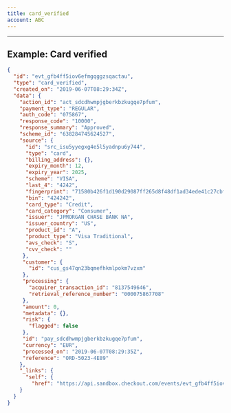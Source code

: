```yaml
---
title: card_verified
account: ABC
---
```


---

## Example: Card verified

```json
{
  "id": "evt_gfb4ff5iov6efmgqggzsqactau",
  "type": "card_verified",
  "created_on": "2019-06-07T08:29:34Z",
  "data": {
    "action_id": "act_sdcdhwmpjgberkbzkugqe7pfum",
    "payment_type": "REGULAR",
    "auth_code": "075867",
    "response_code": "10000",
    "response_summary": "Approved",
    "scheme_id": "638284745624527",
    "source": {
      "id": "src_isu5yyegxg4e5l5yadnpu6y744",
      "type": "card",
      "billing_address": {},
      "expiry_month": 12,
      "expiry_year": 2025,
      "scheme": "VISA",
      "last_4": "4242",
      "fingerprint": "71580b426f1d190d29087ff265d8f48df1ad34ede41c27cbff9d23c1a14d1776",
      "bin": "424242",
      "card_type": "Credit",
      "card_category": "Consumer",
      "issuer": "JPMORGAN CHASE BANK NA",
      "issuer_country": "US",
      "product_id": "A",
      "product_type": "Visa Traditional",
      "avs_check": "S",
      "cvv_check": ""
     },
     "customer": {
       "id": "cus_gs47qn23bqmefhkmlpokm7vzxm"
     },
     "processing": {
       "acquirer_transaction_id": "8137549646",
       "retrieval_reference_number": "000075867708"
     },
     "amount": 0,
     "metadata": {},
     "risk": {
       "flagged": false
     },
     "id": "pay_sdcdhwmpjgberkbzkugqe7pfum",
     "currency": "EUR",
     "processed_on": "2019-06-07T08:29:35Z",
     "reference": "ORD-5023-4E89"
    },
    "_links": {
      "self": {
        "href": "https://api.sandbox.checkout.com/events/evt_gfb4ff5iov6efmgqggzsqactau"
    }
  }
}
```



